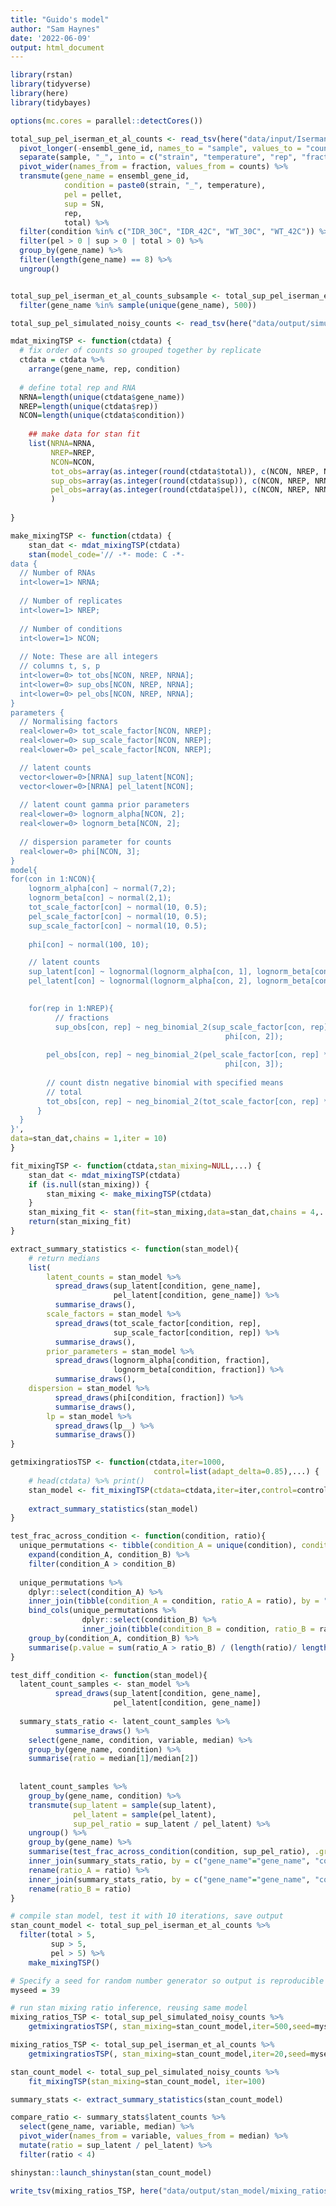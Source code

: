 ```yaml
---
title: "Guido's model"
author: "Sam Haynes"
date: '2022-06-09'
output: html_document
---
```


```r
library(rstan)
library(tidyverse)
library(here)
library(tidybayes)

options(mc.cores = parallel::detectCores())

total_sup_pel_iserman_et_al_counts <- read_tsv(here("data/input/Iserman_et_al_dataset/full_transcript_counts.txt")) %>%
  pivot_longer(-ensembl_gene_id, names_to = "sample", values_to = "counts") %>%
  separate(sample, "_", into = c("strain", "temperature", "rep", "fraction", NA)) %>%
  pivot_wider(names_from = fraction, values_from = counts) %>%
  transmute(gene_name = ensembl_gene_id,
            condition = paste0(strain, "_", temperature),
            pel = pellet,
            sup = SN,
            rep,
            total) %>%
  filter(condition %in% c("IDR_30C", "IDR_42C", "WT_30C", "WT_42C")) %>%
  filter(pel > 0 | sup > 0 | total > 0) %>%
  group_by(gene_name) %>%
  filter(length(gene_name) == 8) %>%
  ungroup()


total_sup_pel_iserman_et_al_counts_subsample <- total_sup_pel_iserman_et_al_counts %>%
  filter(gene_name %in% sample(unique(gene_name), 500))

total_sup_pel_simulated_noisy_counts <- read_tsv(here("data/output/simulated_counts/total_sup_pel_simulated_noisy_skewed_multi_condition_counts.tsv"))
```

```r
mdat_mixingTSP <- function(ctdata) {
  # fix order of counts so grouped together by replicate
  ctdata = ctdata %>%
    arrange(gene_name, rep, condition)
  
  # define total rep and RNA
  NRNA=length(unique(ctdata$gene_name))
  NREP=length(unique(ctdata$rep))
  NCON=length(unique(ctdata$condition))
  
    ## make data for stan fit
    list(NRNA=NRNA,
         NREP=NREP,
         NCON=NCON,
         tot_obs=array(as.integer(round(ctdata$total)), c(NCON, NREP, NRNA)),
         sup_obs=array(as.integer(round(ctdata$sup)), c(NCON, NREP, NRNA)),
         pel_obs=array(as.integer(round(ctdata$pel)), c(NCON, NREP, NRNA))
         )
    
}

make_mixingTSP <- function(ctdata) {
    stan_dat <- mdat_mixingTSP(ctdata)
    stan(model_code='// -*- mode: C -*-
data {
  // Number of RNAs
  int<lower=1> NRNA; 
  
  // Number of replicates
  int<lower=1> NREP; 
  
  // Number of conditions
  int<lower=1> NCON;
  
  // Note: These are all integers
  // columns t, s, p
  int<lower=0> tot_obs[NCON, NREP, NRNA];
  int<lower=0> sup_obs[NCON, NREP, NRNA];
  int<lower=0> pel_obs[NCON, NREP, NRNA];
}
parameters {
  // Normalising factors
  real<lower=0> tot_scale_factor[NCON, NREP];
  real<lower=0> sup_scale_factor[NCON, NREP];
  real<lower=0> pel_scale_factor[NCON, NREP];

  // latent counts
  vector<lower=0>[NRNA] sup_latent[NCON];
  vector<lower=0>[NRNA] pel_latent[NCON];
  
  // latent count gamma prior parameters
  real<lower=0> lognorm_alpha[NCON, 2];
  real<lower=0> lognorm_beta[NCON, 2];
  
  // dispersion parameter for counts
  real<lower=0> phi[NCON, 3];
}
model{
for(con in 1:NCON){
    lognorm_alpha[con] ~ normal(7,2);
    lognorm_beta[con] ~ normal(2,1);
    tot_scale_factor[con] ~ normal(10, 0.5);
    pel_scale_factor[con] ~ normal(10, 0.5);
    sup_scale_factor[con] ~ normal(10, 0.5);
   
    phi[con] ~ normal(100, 10);

    // latent counts
    sup_latent[con] ~ lognormal(lognorm_alpha[con, 1], lognorm_beta[con, 1]);
    pel_latent[con] ~ lognormal(lognorm_alpha[con, 2], lognorm_beta[con, 2]);
    

    for(rep in 1:NREP){
          // fractions
          sup_obs[con, rep] ~ neg_binomial_2(sup_scale_factor[con, rep] * sup_latent[con],
                                                phi[con, 2]);
                                              
        pel_obs[con, rep] ~ neg_binomial_2(pel_scale_factor[con, rep] * pel_latent[con],
                                                phi[con, 3]);
  
        // count distn negative binomial with specified means
        // total
        tot_obs[con, rep] ~ neg_binomial_2(tot_scale_factor[con, rep] * (sup_latent[con] + pel_latent[con]), phi[con, 1]);
      }
  }
}',
data=stan_dat,chains = 1,iter = 10)
}

fit_mixingTSP <- function(ctdata,stan_mixing=NULL,...) {
    stan_dat <- mdat_mixingTSP(ctdata)
    if (is.null(stan_mixing)) {
        stan_mixing <- make_mixingTSP(ctdata)
    }
    stan_mixing_fit <- stan(fit=stan_mixing,data=stan_dat,chains = 4,...)
    return(stan_mixing_fit)
}

extract_summary_statistics <- function(stan_model){
    # return medians
    list(
        latent_counts = stan_model %>% 
          spread_draws(sup_latent[condition, gene_name],
                       pel_latent[condition, gene_name]) %>%
          summarise_draws(),
        scale_factors = stan_model %>% 
          spread_draws(tot_scale_factor[condition, rep],
                       sup_scale_factor[condition, rep]) %>%
          summarise_draws(),
        prior_parameters = stan_model %>% 
          spread_draws(lognorm_alpha[condition, fraction],
                       lognorm_beta[condition, fraction]) %>%
          summarise_draws(),
	dispersion = stan_model %>%
          spread_draws(phi[condition, fraction]) %>%
          summarise_draws(),
        lp = stan_model %>% 
          spread_draws(lp__) %>%
          summarise_draws())
}

getmixingratiosTSP <- function(ctdata,iter=1000,
                                control=list(adapt_delta=0.85),...) {
    # head(ctdata) %>% print()
    stan_model <- fit_mixingTSP(ctdata=ctdata,iter=iter,control=control,...)
    
    extract_summary_statistics(stan_model)
}

test_frac_across_condition <- function(condition, ratio){
  unique_permutations <- tibble(condition_A = unique(condition), condition_B = unique(condition)) %>% 
    expand(condition_A, condition_B) %>% 
    filter(condition_A > condition_B)
  
  unique_permutations %>%
    dplyr::select(condition_A) %>%
    inner_join(tibble(condition_A = condition, ratio_A = ratio), by = "condition_A") %>%
    bind_cols(unique_permutations %>%
                dplyr::select(condition_B) %>%
                inner_join(tibble(condition_B = condition, ratio_B = ratio), by = "condition_B")) %>%
    group_by(condition_A, condition_B) %>%
    summarise(p.value = sum(ratio_A > ratio_B) / (length(ratio)/ length(unique(condition))), .groups = "drop")
}

test_diff_condition <- function(stan_model){
  latent_count_samples <- stan_model %>% 
          spread_draws(sup_latent[condition, gene_name],
                       pel_latent[condition, gene_name])
  
  summary_stats_ratio <- latent_count_samples %>%
          summarise_draws() %>% 
    select(gene_name, condition, variable, median) %>% 
    group_by(gene_name, condition) %>% 
    summarise(ratio = median[1]/median[2])
  
  
  latent_count_samples %>%
    group_by(gene_name, condition) %>%
    transmute(sup_latent = sample(sup_latent),
              pel_latent = sample(pel_latent),
              sup_pel_ratio = sup_latent / pel_latent) %>%
    ungroup() %>%
    group_by(gene_name) %>%
    summarise(test_frac_across_condition(condition, sup_pel_ratio), .groups = "drop")  %>% 
    inner_join(summary_stats_ratio, by = c("gene_name"="gene_name", "condition_A" = "condition")) %>%
    rename(ratio_A = ratio) %>%
    inner_join(summary_stats_ratio, by = c("gene_name"="gene_name", "condition_B" = "condition")) %>%
    rename(ratio_B = ratio)
}

```

```r

# compile stan model, test it with 10 iterations, save output
stan_count_model <- total_sup_pel_iserman_et_al_counts %>%
  filter(total > 5,
         sup > 5,
         pel > 5) %>%
    make_mixingTSP()

# Specify a seed for random number generator so output is reproducible
myseed = 39

# run stan mixing ratio inference, reusing same model
mixing_ratios_TSP <- total_sup_pel_simulated_noisy_counts %>%
    getmixingratiosTSP(, stan_mixing=stan_count_model,iter=500,seed=myseed)

mixing_ratios_TSP <- total_sup_pel_iserman_et_al_counts %>%
    getmixingratiosTSP(, stan_mixing=stan_count_model,iter=20,seed=myseed)

stan_count_model <- total_sup_pel_simulated_noisy_counts %>%
    fit_mixingTSP(stan_mixing=stan_count_model, iter=100)

summary_stats <- extract_summary_statistics(stan_count_model)

compare_ratio <- summary_stats$latent_counts %>%
  select(gene_name, variable, median) %>%
  pivot_wider(names_from = variable, values_from = median) %>%
  mutate(ratio = sup_latent / pel_latent) %>%
  filter(ratio < 4)

shinystan::launch_shinystan(stan_count_model)

```

```r
write_tsv(mixing_ratios_TSP, here("data/output/stan_model/mixing_ratios_TSP_latent.tsv"))
```
